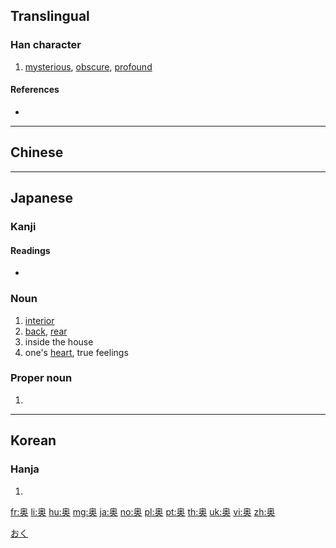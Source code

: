{{also|奧}}
==Translingual==

===Han character===
{{Han char|rn=37|rad=大|as=09|sn=12|four=|canj=HBK,XHBK|ids=⿱⿵⿱丿冂米大}}

# [[mysterious]], [[obscure]], [[profound]]

====References====
* {{Han ref|kx=0253.151|dkj=05981|hdz=10545.070|uh=5965|ud=22885}}

----

==Chinese==
{{zh-see|奧}}

----

==Japanese==

===Kanji===
{{ja-kanji|grade=c|rs=大09|style=s|kyu=奧}}

====Readings====
* {{ja-readings|goon=[[おう]] (ō), [[おく]] (oku)|kanon=[[いく]] (iku), [[おう]] (ō)|kanyoon=[[おく]] (oku)|kun=[[おく]] (oku), [[くま]] (kuma)}}

===Noun===
{{ja-noun|おく}}

# [[interior]]
# [[back]], [[rear]]
# inside the house
# one's [[heart]], true feelings

===Proper noun===
{{ja-pos|おく|proper}}

# {{surname|lang=ja|sort=おく}}

[[Category:1000 Japanese basic words|おく]]

----

==Korean==

===Hanja===
{{ko-hanja|hangeul=[[오]], [[욱]]|rv=o, uk|mr=o, uk}}

# {{defn|lang=ko|sort=大09}}

[[fr:奥]]
[[li:奥]]
[[hu:奥]]
[[mg:奥]]
[[ja:奥]]
[[no:奥]]
[[pl:奥]]
[[pt:奥]]
[[th:奥]]
[[uk:奥]]
[[vi:奥]]
[[zh:奥]]